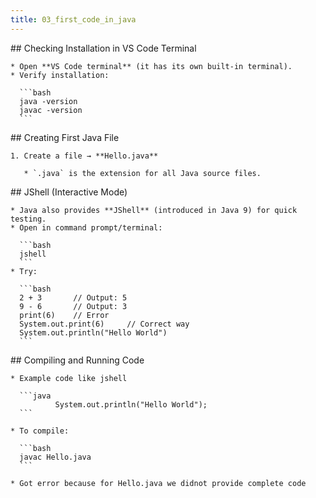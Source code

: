 ```yaml
---
title: 03_first_code_in_java
---
```


<steps>
  <step>
    ## Checking Installation in VS Code Terminal

    * Open **VS Code terminal** (it has its own built-in terminal).
    * Verify installation:

      ```bash
      java -version
      javac -version
      ```
  </step>

  <step>
    ## Creating First Java File

    1. Create a file → **Hello.java**

       * `.java` is the extension for all Java source files.
  </step>

  <step>
    ## JShell (Interactive Mode)

    * Java also provides **JShell** (introduced in Java 9) for quick testing.
    * Open in command prompt/terminal:

      ```bash
      jshell
      ```
    * Try:

      ```bash
      2 + 3       // Output: 5
      9 - 6       // Output: 3
      print(6)    // Error
      System.out.print(6)     // Correct way
      System.out.println("Hello World") 
      ```
  </step>

  <step>
    ## Compiling and Running Code

    * Example code like jshell

      ```java
              System.out.println("Hello World");
      ```

    * To compile:

      ```bash
      javac Hello.java
      ```

    * Got error because for Hello.java we didnot provide complete code
  </step>
</steps>
